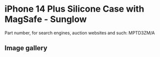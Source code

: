 
# iPhone 14 Plus Silicone Case with MagSafe - Sunglow

Part number, for search engines, auction websites and such: MPTD3ZM/A

## Image gallery

<div style={{ width: "768px" }}>
  <GalleryComponent
    images={[
      {
        original: "/everysource/MPTD3.webp",
        thumbnail: "/everypreview/MPTD3.webp",
      },
      {
        original: "/everysource/MPTD3_AV1.webp",
        thumbnail: "/everypreview/MPTD3_AV1.webp",
      },
      {
        original: "/everysource/MPTD3_AV2.webp",
        thumbnail: "/everypreview/MPTD3_AV2.webp",
      },
      {
        original: "/everysource/MPTD3_AV3.webp",
        thumbnail: "/everypreview/MPTD3_AV3.webp",
      },
      {
        original: "/everysource/MPTD3_AV4.webp",
        thumbnail: "/everypreview/MPTD3_AV4.webp",
      }
    ]}
  />
</div>